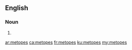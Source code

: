 ==English==

===Noun===
{{head|en|plural}}

# {{plural of|metope|lang=en}}

[[ar:metopes]]
[[ca:metopes]]
[[fr:metopes]]
[[ku:metopes]]
[[my:metopes]]